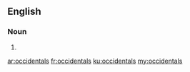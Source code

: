 ==English==

===Noun===
{{head|en}}

# {{plural of|occidental}}

[[ar:occidentals]]
[[fr:occidentals]]
[[ku:occidentals]]
[[my:occidentals]]
